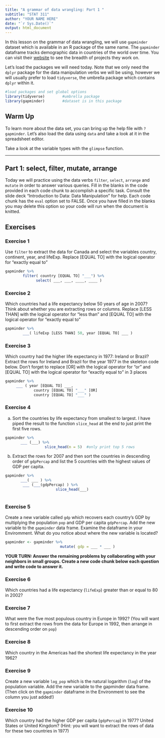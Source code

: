```yaml
---
title: "A grammar of data wrangling: Part 1 "
subtitle: "STAT 311"
author: "YOUR NAME HERE"
date: "`r Sys.Date()`"
output: html_document
---
```


In this lesson on the grammar of data wrangling, we will use `gapminder` dataset which is available in an R package of the same name. The `gapminder` dataframe tracks demographic data in countries of the world over time. You can visit their [website](https://www.gapminder.org) to see the breadth of projects they work on. 

Let's load the packages we will need today. Note that we only need the `dplyr` package for the data manipulation verbs we will be using, however we will usually prefer to load `tidyverse`, the umbrella package which contains `dplyr` within it.

```r
#load packages and set global options
library(tidyverse)        #umbrella package
library(gapminder)        #dataset is in this package

```

## Warm Up

To learn more about the data set, you can bring up the help file with `?gapminder`. Let's also load the data using `data` and take a look at it in the spreadsheet editor.

Take a look at the variable types  with the `glimpse` function. 

* * * 

## Part 1: select, filter, mutate, arrange

Today we will practice using the data verbs `filter`, `select`, `arrange` and `mutate` in order to answer various queries. 
Fill in the blanks in the code provided in each code chunk to accomplish a specific task. Consult the slide deck "Introduction to Data: Data Manipulation" for help. Each code chunk has the `eval` option set to FALSE. Once you have filled in the blanks you may delete this option so your code will run when the document is knitted.

## Exercises

### Exercise 1

Use `filter` to extract the data for Canada and select the variables country, continent, year, and lifeExp. Replace [EQUAL TO] with the logical operator for "exactly equal to"


```r
    
gapminder %>% 
        filter( country [EQUAL TO] "___") %>%
              select( ___, ___, ____, ____ )

```

### Exercise 2

Which countries had a life expectancy below 50 years of age in 2007? Think about whether you are extracting rows or columns. Replace [LESS THAN] with the logical operator for "less than" and [EQUAL TO] with the logical operator for "exactly equal to"

```r

gapminder %>% 
        ___( lifeExp [LESS THAN] 50, year [EQUAL TO] ___ )

```

### Exercise 3

Which country had the higher life expectancy in 1977: Ireland or Brazil?
Extract the rows for Ireland and Brazil for the year 1977 in the skeleton code below. Don't forget to replace [OR] with the logical operator for "or" and [EQUAL TO] with the logical operator for "exactly equal to" in 3 places

```r

gapminder %>% 
     ___ ( year [EQUAL TO] ___,
             country [EQUAL TO] "___" [OR] 
             country [EQUAL TO] "___" )

```


### Exercise 4 

a. Sort the countries by life expectancy from smallest to largest.  I have piped the result to the function `slice_head` at the end to just print the first five rows.  

```r

gapminder %>% 
       ___ (___) %>% 
                  slice_head(n = 5)  #only print top 5 rows             

```


b. Extract the rows for 2007 and then sort the countries in descending order of `gdpPercap` and list the 5 countries with the highest values of GDP per capita.

```r

gapminder %>% 
       ___( ___ ) %>% 
        ___ (___(gdpPercap) ) %>% 
                       slice_head(___)
        

```

### Exercise 5

Create a new variable called `gdp` which recovers each country's GDP by multiplying the population `pop` and GDP per capita `gdpPercap`. Add the new variable to the `gapminder` data frame. Examine the dataframe in your Enviromment. What do you notice about where the new variable is located? 

```r
gapminder <- gapminder %>% 
                         mutate( gdp = ___ * ___ )

```

**YOUR TURN: Answer the remaining problems by collaborating with your neighbors in small groups. Create a new code chunk below each question and write code to answer it. **

### Exercise 6

Which countries had a life expectancy (`lifeExp`)  greater than or equal to 80 in 2002?

### Exercise 7

What were the five most populous country in Europe in 1992?  (You will want to first extract the rows from the data for Europe in 1992, then arrange in descending order on `pop`)

### Exercise 8

Which country in the Americas had the shortest life expectancy in the year 1962? 

### Exercise 9

Create a new variable `log_pop` which is the natural logarithm (`log`) of the population variable. Add the new variable to the gapminder data frame. (Then click on the `gapminder` dataframe in the Environment to see the column you just added!)

### Exercise 10

Which country had the higher GDP per capita (`gdpPercap`) in 1977? United States or United Kingdom? (Hint: you will want to extract the rows of data for these two countries in 1977)


